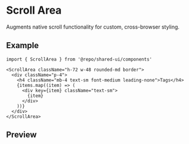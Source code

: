 
<Meta of={Stories} />

# Scroll Area

Augments native scroll functionality for custom, cross-browser styling.

## Example

```tsx
import { ScrollArea } from '@repo/shared-ui/components'

<ScrollArea className="h-72 w-48 rounded-md border">
  <div className="p-4">
    <h4 className="mb-4 text-sm font-medium leading-none">Tags</h4>
    {items.map((item) => (
      <div key={item} className="text-sm">
        {item}
      </div>
    ))}
  </div>
</ScrollArea>
```

## Preview

<Primary />
